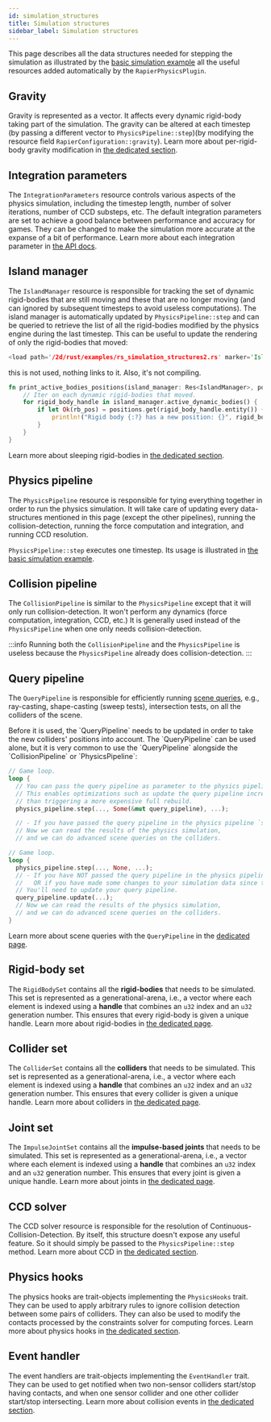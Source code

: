 ```yaml
---
id: simulation_structures
title: Simulation structures
sidebar_label: Simulation structures
---
```



This page describes <rapier> all the data structures needed for stepping the simulation as illustrated by the
[basic simulation example](getting_started#basic-simulation-example)</rapier><bevy> all the useful
resources added automatically by the `RapierPhysicsPlugin`</bevy>.


## Gravity
Gravity is represented as a vector. It affects every dynamic rigid-body taking part of the simulation. The gravity
can be altered at each timestep <rapier>(by passing a different vector to `PhysicsPipeline::step`)</rapier><bevy>(by
modifying the resource field `RapierConfiguration::gravity`)</bevy>.
Learn more about per-rigid-body gravity modification in [the dedicated section](rigid_bodies#gravity).

## Integration parameters
The `IntegrationParameters` <bevy>resource</bevy> controls various aspects of the physics simulation, including the timestep length,
number of solver iterations, number of CCD substeps, etc. The default integration parameters are set to
achieve a good balance between performance and accuracy for games. They can be changed to make the simulation more
accurate at the expanse of a bit of performance. Learn more about each integration parameter in
[the API docs](https://docs.rs/rapier3d/latest/rapier3d/dynamics/struct.IntegrationParameters.html).

## Island manager
The `IslandManager` <bevy>resource</bevy> is responsible for tracking the set of dynamic rigid-bodies that are still moving
and these that are no longer moving (and can ignored by subsequent timesteps to avoid useless computations).
The island manager is automatically updated by `PhysicsPipeline::step` and can be queried to retrieve
the list of all the rigid-bodies modified by the physics engine during the last timestep. This can be useful
to update the rendering of only the rigid-bodies that moved:

<rapier>

```rust
<load path='/2d/rust/examples/rs_simulation_structures2.rs' marker='IslandManager' />
```

</rapier>

<bevy>
<technote>
this is not used, nothing links to it. Also, it's not compiling.
</technote>

```rust
fn print_active_bodies_positions(island_manager: Res<IslandManager>, positions: Query<&RigidBodyPositionComponent>) {
    // Iter on each dynamic rigid-bodies that moved.
    for rigid_body_handle in island_manager.active_dynamic_bodies() {
        if let Ok(rb_pos) = positions.get(rigid_body_handle.entity()) {
            println!("Rigid body {:?} has a new position: {}", rigid_body_handle, rb_pos.position);
        }
    }
}
```

</bevy>

Learn more about sleeping rigid-bodies in [the dedicated section](rigid_bodies#sleeping).

## Physics pipeline
The `PhysicsPipeline` <bevy>resource</bevy> is responsible for tying everything together in order to run the physics simulation.
It will take care of updating every data-structures mentioned in this page (except the other pipelines), running the collision-detection,
running the force computation and integration, and running CCD resolution.
<rapier>

`PhysicsPipeline::step` executes one timestep.
Its usage is illustrated in [the basic simulation example](getting_started#basic-simulation-example).

</rapier>

## Collision pipeline
The `CollisionPipeline` is similar to the `PhysicsPipeline` except that it will only run collision-detection.
It won't perform any dynamics (force computation, integration, CCD, etc.) It is generally used instead of
the `PhysicsPipeline` when one only needs collision-detection.

:::info
Running both the `CollisionPipeline` and the `PhysicsPipeline` is useless because the `PhysicsPipeline` already
does collision-detection.
:::


## Query pipeline
The `QueryPipeline` is responsible for efficiently running [scene queries](scene_queries), e.g., ray-casting,
shape-casting (sweep tests), intersection tests, on all the colliders of the scene.

<rapier>
Before it is used, the `QueryPipeline` needs to be updated in order to take the new colliders' positions into account.
The `QueryPipeline` can be used alone, but it is very common to use the `QueryPipeline` alongside the `CollisionPipeline`
or `PhysicsPipeline`:

```rust
// Game loop.
loop {
  // You can pass the query pipeline as parameter to the physics pipeline,
  // This enables optimizations such as update the query pipeline incrementally rather
  // than triggering a more expensive full rebuild.
  physics_pipeline.step(..., Some(&mut query_pipeline), ...);

  // - If you have passed the query pipeline in the physics pipeline `step()` function:
  // Now we can read the results of the physics simulation,
  // and we can do advanced scene queries on the colliders.
```
```rust
// Game loop.
loop {
  physics_pipeline.step(..., None, ...);
  // - If you have NOT passed the query pipeline in the physics pipeline `step()` function,
  //   OR if you have made some changes to your simulation data since that `step()` call:
  // You'll need to update your query pipeline.
  query_pipeline.update(...);
  // Now we can read the results of the physics simulation,
  // and we can do advanced scene queries on the colliders.
}
```

</rapier>

Learn more about scene queries with the `QueryPipeline` in the [dedicated page](scene_queries).

<rapier>

## Rigid-body set
The `RigidBodySet` contains all the **rigid-bodies** that needs to be simulated. This set is represented as a
generational-arena, i.e., a vector where each element is indexed using a __handle__ that combines
an `u32` index and an `u32` generation number. This ensures that every rigid-body is given a unique handle.
Learn more about rigid-bodies in [the dedicated page](rigid_bodies).

## Collider set
The `ColliderSet` contains all the **colliders** that needs to be simulated. This set is represented as a
generational-arena, i.e., a vector where each element is indexed using a __handle__ that combines
an `u32` index and an `u32` generation number. This ensures that every collider is
given a unique handle.
Learn more about colliders in [the dedicated page](colliders).

## Joint set
The `ImpulseJointSet` contains all the **impulse-based joints** that needs to be simulated. This set is represented as a
generational-arena, i.e., a vector where each element is indexed using a __handle__ that combines
an `u32` index and an `u32` generation number. This ensures that every joint is
given a unique handle.
Learn more about joints in [the dedicated page](joints).

</rapier>

## CCD solver
The CCD solver <bevy>resource</bevy> is responsible for the resolution of Continuous-Collision-Detection. By itself, this structure
doesn't expose any useful feature. So it should simply be passed to the `PhysicsPipeline::step` method.
Learn more about CCD in [the dedicated section](rigid_bodies#continuous-collision-detection).

## Physics hooks
The physics hooks are trait-objects implementing the `PhysicsHooks` trait. They can be used to apply arbitrary
rules to ignore collision detection between some pairs of colliders. They can also be used to modify the contacts
processed by the constraints solver for computing forces.
Learn more about physics hooks in [the dedicated section](advanced_collision_detection#physics-hooks).


## Event handler
The event handlers are trait-objects implementing the `EventHandler` trait. They can be used to get notified
when two non-sensor colliders start/stop having contacts, and when one sensor collider and one other collider
start/stop intersecting. Learn more about collision events in
[the dedicated section](advanced_collision_detection#collision-and-contact-force-events).